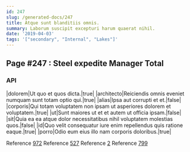 ```yaml
---
id: 247
slug: /generated-docs/247
title: Atque sunt blanditiis omnis.
summary: Laborum suscipit excepturi harum quaerat nihil.
date: '2019-04-03'
tags: '["secondary", "Internal", "Lakes"]'
---
```


## Page #247 : Steel expedite Manager Total
### API

|dolorem|Ut quo et quos dicta.|true|
|architecto|Reiciendis omnis eveniet numquam sunt totam optio qui.|true|
|alias|Ipsa aut corrupti et et.|false|
|corporis|Qui totam voluptatem non ipsam ut asperiores dolorem et voluptatem.|true|
|ut|Sunt maiores ut et et autem ut officia ipsam.|false|
|sit|Quia ea ea atque dolor necessitatibus nihil voluptatem molestias quos.|false|
|id|Quo velit consequatur iure enim repellendus quis ratione eaque.|true|
|porro|Odio eum eius illo nam corporis doloribus.|true|

Reference [972](/generated-docs/972)
Reference [527](/generated-docs/527)
Reference [2](/generated-docs/2)
Reference [799](/generated-docs/799)


<Partial />



